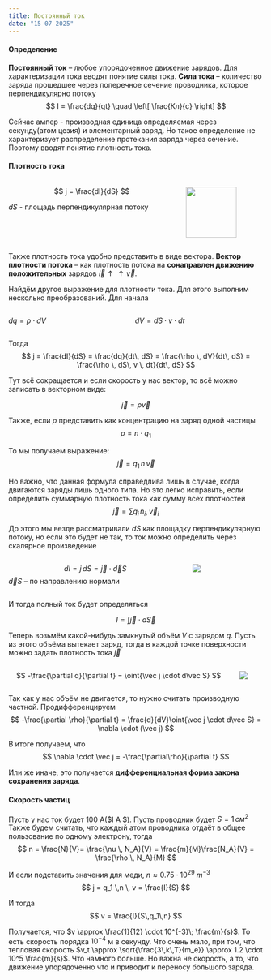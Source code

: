 ```yaml
---
title: Постоянный ток
date: "15 07 2025"
---
```


#### Определение

**Постоянный ток** -- любое упорядоченное движение зарядов. Для характеризации тока вводят понятие силы тока. **Сила тока** -- количество заряда прошедшее через поперечное сечение проводника, которое перпендикулярно потоку
$$
I = \frac{dq}{qt} \quad \left[ \frac{Кл}{с} \right]
$$

Сейчас ампер - производная единица определяемая через секунду(атом цезия) и элементарный заряд. Но такое определение не характеризует распределение протекания заряда через сечение. Поэтому вводят понятие плотность тока.



#### Плотность тока

::: {.columns}
::: {.column}
$$
j = \frac{dI}{dS}
$$

$dS$ - площадь перпендикулярная потоку
:::
::: {.column}
![](p1DirectCurrent/1.png){fig-align="center" height="100" width="100"}
:::
:::

Также плотность тока удобно представить в виде вектора. **Вектор плотности потока** -- как плотность потока на **сонаправлен движению положительных** зарядов $\vec i \uparrow\uparrow \vec v$.

Найдём другое выражение для плотности тока. Для этого выполним несколько преобразований. Для начала

::: {.columns}
::: {.column}
$dq = \rho \cdot dV$
:::
::: {.column}
$dV = dS \cdot v \cdot dt$
:::
:::

Тогда
$$
j = \frac{dI}{dS} = \frac{dq}{dt\, dS} = \frac{\rho \, dV}{dt\, dS} = \frac{\rho \, dS\, v \, dt}{dt\, dS}
$$

Тут всё сокращается и если скорость у нас вектор, то всё можно записать в векторном виде:

$$
\vec j = \rho \vec v
$$

Также, если $\rho$ представить как концентрацию на заряд одной частицы
$$
\rho = n \cdot q_1
$$

То мы получаем выражение:
$$
\vec j = q_1 \, n\, \vec v
$$

Но важно, что данная формула справедлива лишь в случае, когда двигаются заряды лишь одного типа. Но это легко исправить, если определить суммарную плотность тока как сумму всех плотностей
$$
\vec j =\sum {q_i \, n_i, {\vec v}_i}
$$

До этого мы везде рассматривали $dS$ как площадку перпендикулярную потоку, но если это будет не так, то ток можно определить через скалярное произведение

::: {.columns}
::: {.column}
$$
dI = j \, dS = \vec j \cdot \vec dS
$$
$\vec dS$ -- по направлению нормали
:::
::: {.column}
![](p1DirectCurrent/2.png){fig-align="center"}
:::
:::

И тогда полный ток будет определяться

$$
I = \int{\vec j \cdot d \vec S}
$$

Теперь возьмём какой-нибудь замкнутый объём $V$ с зарядом $q$. Пусть из этого объёма вытекает заряд, тогда в каждой точке поверхности можно задать плотность тока $\vec j$

::: {.columns}
::: {.column}
$$
-\frac{\partial q}{\partial t} = \oint{\vec j \cdot d\vec S}
$$
:::
::: {.column}
![](p1DirectCurrent/3.png){fig-align="center"}
:::
:::

Так как у нас объём не двигается, то нужно считать производную частной. Продифференцируем
$$
-\frac{\partial \rho}{\partial t} = \frac{d}{dV}\oint{\vec j \cdot d\vec S} = \nabla \cdot (\vec j)
$$

В итоге получаем, что
$$
\nabla \cdot \vec j = -\frac{\partial\rho}{\partial t}
$$

Или же иначе, это получается **дифференциальная форма закона сохранения заряда**.

#### Скорость частиц

Пусть у нас ток будет 100 А($I \approx 100 A $). Пусть проводник будет $S = 1 \, см^2$ Также будем считать, что каждый атом проводника отдаёт в общее пользование по одному электрону, тогда
$$
n = \frac{N}{V}= \frac{\nu \, N_A}{V} = \frac{m}{M}\frac{N_A}{V} = \frac{\rho \, N_A}{M}
$$

И если подставить значения для меди, $n \approx 0.75 \cdot 10^{29}  \;m^{-3}$
$$
j = q_1 \,n \, v = \frac{I}{S}
$$

И тогда
$$
v = \frac{I}{S\,q_1\,n}
$$

Получается, что $v \approx \frac{1}{12} \cdot 10^{-3}\; \frac{m}{s}$. То есть скорость порядка $10^{-4}$ м в секунду. Что очень мало, при том, что тепловая скорость $v_t \approx \sqrt{\frac{3\,k\,T}{m_e}} \approx 1.2 \cdot 10^5 \frac{m}{s}$. Что намного больше. Но важна не скорость, а то, что движение упорядоченно что и приводит к переносу большого заряда.